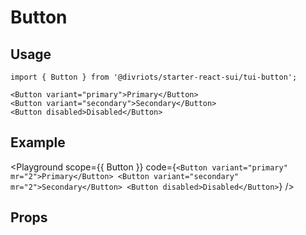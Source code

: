 
# Button

<Description of={Button} />

## Usage

```tsx
import { Button } from '@divriots/starter-react-sui/tui-button';

<Button variant="primary">Primary</Button>
<Button variant="secondary">Secondary</Button>
<Button disabled>Disabled</Button>
```

## Example

<Playground
  scope={{ Button }}
  code={`
<Button variant="primary" mr="2">Primary</Button>
<Button variant="secondary" mr="2">Secondary</Button>
<Button disabled>Disabled</Button>
  `}
/>

## Props

<Props of={Button} />
